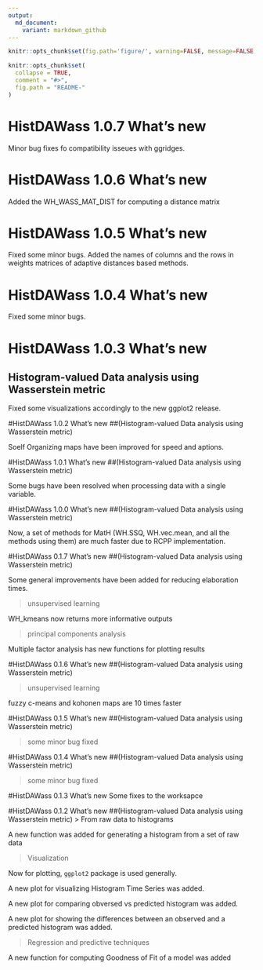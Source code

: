 ```yaml
---
output:
  md_document:
    variant: markdown_github
---
```

```r
knitr::opts_chunk$set(fig.path='figure/', warning=FALSE, message=FALSE, error=FALSE)
```
<!-- README.md is generated from README.Rmd. Please edit that file -->

```r
knitr::opts_chunk$set(
  collapse = TRUE,
  comment = "#>",
  fig.path = "README-"
)

```

# HistDAWass 1.0.7 What’s new

Minor bug fixes fo compatibility isseues with ggridges.

# HistDAWass 1.0.6 What's new

Added the WH_WASS_MAT_DIST for computing a distance matrix

# HistDAWass 1.0.5 What's new

Fixed some minor bugs. Added the names of columns and the rows in weights matrices of adaptive distances based methods. 


# HistDAWass 1.0.4 What's new

Fixed some minor bugs.


# HistDAWass 1.0.3 What's new

## Histogram-valued Data analysis using Wasserstein metric

Fixed some visualizations accordingly to the new ggplot2 release.


#HistDAWass 1.0.2 What's new
##(Histogram-valued Data analysis using Wasserstein metric)

Soelf Organizing maps have been improved for speed and aptions.

#HistDAWass 1.0.1 What's new
##(Histogram-valued Data analysis using Wasserstein metric)

Some bugs have been resolved when processing data with a single variable.

#HistDAWass 1.0.0 What's new
##(Histogram-valued Data analysis using Wasserstein metric)

Now, a set of methods for MatH (WH.SSQ, WH.vec.mean, and all the methods using them) are much faster due to RCPP implementation.

#HistDAWass 0.1.7 What's new
##(Histogram-valued Data analysis using Wasserstein metric)

Some general improvements have been added for reducing elaboration times.
 
> unsupervised learning

WH_kmeans now returns more informative outputs

> principal components analysis

Multiple factor analysis has new functions for plotting results

#HistDAWass 0.1.6 What's new
##(Histogram-valued Data analysis using Wasserstein metric)

> unsupervised learning

fuzzy c-means and kohonen maps are 10 times faster

#HistDAWass 0.1.5 What's new
##(Histogram-valued Data analysis using Wasserstein metric)

> some minor bug fixed


#HistDAWass 0.1.4 What's new
##(Histogram-valued Data analysis using Wasserstein metric)

> some minor bug fixed

#HistDAWass 0.1.3 What's new
Some fixes to the worksapce

#HistDAWass 0.1.2 What's new
##(Histogram-valued Data analysis using Wasserstein metric)
> From raw data to histograms    

A new function was added for generating a histogram from a set of raw data

> Visualization    

Now for plotting, `ggplot2` package is used generally.

A new plot for visualizing Histogram Time Series was added.

A new plot for comparing obversed vs predicted histogram was added.

A new plot for showing the differences between an observed and a predicted histogram was added.

> Regression and predictive techniques

A new function for computing Goodness of Fit of a model was added 

